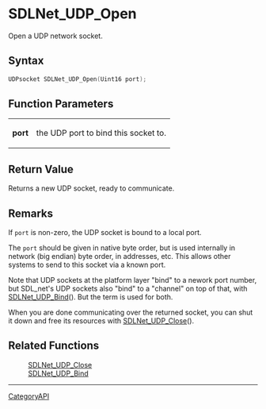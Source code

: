 = SDLNet_UDP_Open =

Open a UDP network socket.

== Syntax ==

<syntaxhighlight lang='c'>
UDPsocket SDLNet_UDP_Open(Uint16 port);
</syntaxhighlight>

== Function Parameters ==

{|
|'''port'''
|the UDP port to bind this socket to.
|}

== Return Value ==

Returns a new UDP socket, ready to communicate.

== Remarks ==

If <code>port</code> is non-zero, the UDP socket is bound to a local port.

The <code>port</code> should be given in native byte order, but is used
internally in network (big endian) byte order, in addresses, etc. This
allows other systems to send to this socket via a known port.

Note that UDP sockets at the platform layer "bind" to a nework port number,
but SDL_net's UDP sockets also "bind" to a "channel" on top of that, with
[[SDLNet_UDP_Bind]](). But the term is used for both.

When you are done communicating over the returned socket, you can shut it
down and free its resources with [[SDLNet_UDP_Close]]().

== Related Functions ==

:[[SDLNet_UDP_Close]]
:[[SDLNet_UDP_Bind]]

----
[[CategoryAPI]]


